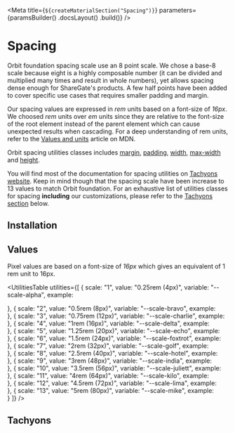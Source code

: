 
<Meta
    title={`${createMaterialSection("Spacing")}`}
    parameters={paramsBuilder()
        .docsLayout(<MaterialsLayout sourcePath="/packages/tachyons/src" />)
        .build()}
/>

# Spacing

Orbit foundation spacing scale use an 8 point scale. We chose a base-8 scale because eight is a highly composable number (it can be divided and multiplied many times and result in whole numbers), yet allows spacing dense enough for ShareGate's products. A few half points have been added to cover specific use cases that requires smaller padding and margin.

Our spacing values are expressed in *rem* units based on a font-size of *16px*. We choosed *rem* units over *em* units since they are relative to the font-size of the root element instead of the parent element which can cause unexpected results when cascading. For a deep understanding of rem units, refer to the [Values and units](https://developer.mozilla.org/en-US/docs/Learn/CSS/Building_blocks/Values_and_units) article on MDN.

Orbit spacing utilities classes includes [margin](http://tachyons.io/docs/layout/spacing/), [padding](http://tachyons.io/docs/layout/spacing/), [width](http://tachyons.io/docs/layout/widths/), [max-width](http://tachyons.io/docs/layout/max-widths/) and [height](http://tachyons.io/docs/layout/heights/).

You will find most of the documentation for spacing utilities on [Tachyons website](http://tachyons.io/docs/layout/spacing/). Keep in mind though that the spacing scale have been increase to 13 values to match Orbit foundation. For an exhaustive list of utilities classes for spacing **including** our customizations, please refer to the [Tachyons section](#tachyons) below.

## Installation

<Installation />

## Values

Pixel values are based on a font-size of *16px* which gives an equivalent of 1 rem unit to 16px.

<UtilitiesTable
    utilities={[
        { scale: "1", value: "0.25rem (4px)", variable: "--scale-alpha", example: <div className="w1 h4 bg-sunray-400"></div> },
        { scale: "2", value: "0.5rem (8px)", variable: "--scale-bravo", example: <div className="w2 h4 bg-sunray-400"></div> },
        { scale: "3", value: "0.75rem (12px)", variable: "--scale-charlie", example: <div className="w3 h4 bg-sunray-400"></div> },
        { scale: "4", value: "1rem (16px)", variable: "--scale-delta", example: <div className="w4 h4 bg-sunray-400"></div> },
        { scale: "5", value: "1.25rem (20px)", variable: "--scale-echo", example: <div className="w5 h4 bg-sunray-400"></div> },
        { scale: "6", value: "1.5rem (24px)", variable: "--scale-foxtrot", example: <div className="w6 h4 bg-sunray-400"></div> },
        { scale: "7", value: "2rem (32px)", variable: "--scale-golf", example: <div className="w7 h4 bg-sunray-400"></div> },
        { scale: "8", value: "2.5rem (40px)", variable: "--scale-hotel", example: <div className="w8 h4 bg-sunray-400"></div> },
        { scale: "9", value: "3rem (48px)", variable: "--scale-india", example: <div className="w9 h4 bg-sunray-400"></div> },
        { scale: "10", value: "3.5rem (56px)", variable: "--scale-juliett", example: <div className="w10 h4 bg-sunray-400"></div> },
        { scale: "11", value: "4rem (64px)", variable: "--scale-kilo", example: <div className="w11 h4 bg-sunray-400"></div> },
        { scale: "12", value: "4.5rem (72px)", variable: "--scale-lima", example: <div className="w12 h4 bg-sunray-400"></div> },
        { scale: "13", value: "5rem (80px)", variable: "--scale-mike", example: <div className="w13 h4 bg-sunray-400"></div> }
    ]}
/>

## Tachyons

<TachyonsFile relativeFilePath="/spacing.css" />
